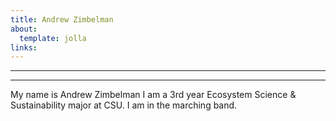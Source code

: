 ```yaml
---
title: Andrew Zimbelman
about: 
  template: jolla 
links:
---
```


---

---

My name is Andrew Zimbelman I am a 3rd year Ecosystem Science & Sustainability major at CSU. I am in the marching band.

```         
```
